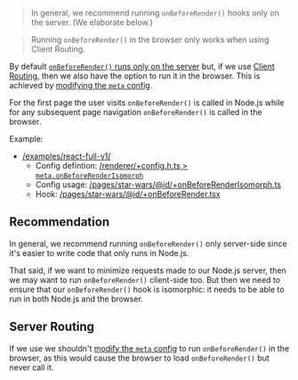 
> In general, we recommend running `onBeforeRender()` hooks only on the server. (We elaborate below.)

> Running `onBeforeRender()` in the browser only works when using Client Routing.

By default [`onBeforeRender()` runs only on the server](/onBeforeRender)
but, if we use [Client Routing](/clientRouting),
then we also have the option to run it in the browser.
This is achieved by [modifying the `meta` config](/meta#modify-existing-configurations).

For the first page the user visits `onBeforeRender()` is called in Node.js
while for any subsequent page navigation `onBeforeRender()` is called in the browser.

Example:
 - [/examples/react-full-v1/](https://github.com/vikejs/vike/blob/01cc674498ea8baa289bfccb633d04b4d6cc7958/examples/react-full-v1/)
   - Config defintion: [/renderer/+config.h.ts > `meta.onBeforeRenderIsomorph`](https://github.com/vikejs/vike/blob/01cc674498ea8baa289bfccb633d04b4d6cc7958/examples/react-full-v1/renderer/+config.h.ts#L14-L33)
   - Config usage: [/pages/star-wars/@id/+onBeforeRenderIsomorph.ts](https://github.com/vikejs/vike/blob/01cc674498ea8baa289bfccb633d04b4d6cc7958/examples/react-full-v1/pages/star-wars/@id/+onBeforeRenderIsomorph.ts)
   - Hook: [/pages/star-wars/@id/+onBeforeRender.tsx](https://github.com/vikejs/vike/blob/01cc674498ea8baa289bfccb633d04b4d6cc7958/examples/react-full-v1/pages/star-wars/@id/+onBeforeRender.tsx)


## Recommendation

In general, we recommend running `onBeforeRender()` only server-side since it's easier to write code that only runs
in Node.js.

That said, if we want to minimize requests made to our Node.js server, then we may want to run `onBeforeRender()` client-side too.
But then we need to ensure that our `onBeforeRender()` hook is isomorphic: it needs to be able to run in both Node.js and the browser.

## Server Routing

If we use <Link href="/server-routing" noBreadcrumb={true} /> we shouldn't
[modify the `meta` config](/meta#modify-existing-configurations) to run `onBeforeRender()` in the browser, as this would
cause the browser to load `onBeforeRender()` but never call it.
